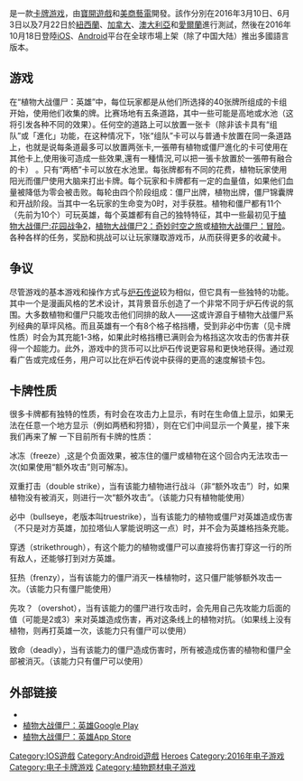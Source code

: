 {{multiple issues|
{{expand|time=2016-11-06T12:49:22+00:00}}
{{unreferenced|time=2016-11-06T12:49:22+00:00}}
}}
{{noteTA
| G1=Games
}}
{{Infobox video game
| title = 植物大戰殭屍：英雄
| image = 
| english = Plants vs. Zombies Heroes
| developer = [[寶開遊戲|寶開遊戲]]、[[艺电|艺电]]
| publisher = 艺电
| composer=[[Peter_McConnel|Peter McConnel]]
| series = 植物大戰殭屍系列
| released={{Vgrelease|新西兰|2016年3月10日|加拿大|2016年6月3日|AU|2016年7月22日|愛爾蘭|2016年7月22日|WW|2016年10月18日}}
| genre= [[交換卡片遊戲|卡牌]]
| modes= [[单人电子游戏|单人]]、[[雙打|双人]]
| platforms= [[iOS|iOS]]、[[Android|Android]]
}}

{{vgname|植物大戰殭屍：英雄|en=Plants vs. Zombies: Heroes}}是一款[[交換卡片遊戲|卡牌游戏]]，由[[寶開遊戲|寶開遊戲]]和[[美商藝電|美商藝電]]開發。該作分別在2016年3月10日、6月3日以及7月22日於[[紐西蘭|紐西蘭]]、[[加拿大|加拿大]]、[[澳大利亞|澳大利亞]]和[[愛爾蘭|愛爾蘭]]進行測試，然後在2016年10月18日登陸[[iOS|iOS]]、[[Android|Android]]平台在全球市場上架（除了中国大陆）推出多國語言版本。

== 游戏 ==
在“植物大战僵尸：英雄”中，每位玩家都是从他们所选择的40张牌所组成的卡组开始，使用他们收集的牌。比赛场地有五条道路，其中一些可能是高地或水池（这将引发各种不同的效果）。任何空的道路上可以放置一张卡（除非该卡具有“组队”或「進化」功能，在这种情况下，1张“组队”卡可以与普通卡放置在同一条道路上，也就是说每条道最多可以放置两张卡,一張帶有植物或僵尸進化的卡可使用在其他卡上,使用後可造成一些效果,還有一種情況,可以把一張卡放置於一張帶有融合的卡） 。只有“两栖”卡可以放在水池里。每张牌都有不同的花费，植物玩家使用阳光而僵尸使用大脑来打出卡牌。每个玩家和卡牌都有一定的血量值，如果他们血量被降低为零会被击败。每轮由四个阶段组成：僵尸出牌，植物出牌，僵尸锦囊牌和开战阶段。当其中一名玩家的生命变为0时，对手获胜。植物和僵尸都有11个（先前为10个）可玩英雄，每个英雄都有自己的独特特征，其中一些最初见于[[植物大战僵尸:花园战争2|植物大战僵尸:花园战争2]]，[[植物大战僵尸2：奇妙时空之旅|植物大战僵尸2：奇妙时空之旅]]或[[植物大战僵尸：冒险|植物大战僵尸：冒险]]。各种各样的任务，奖励和挑战可以让玩家赚取游戏币，从而获得更多的收藏卡。

== 争议 ==
尽管游戏的基本游戏和操作方式与[[炉石传说|炉石传说]]较为相似，但它具有一些独特的功能。其中一个是漫画风格的艺术设计，其背景音乐创造了一个非常不同于炉石传说的氛围。大多数植物和僵尸只能攻击他们同排的敌人——这或许源自于植物大战僵尸系列经典的草坪风格。而且英雄有一个有8个格子格挡槽，受到非必中伤害（见卡牌性质）时会为其充能1-3格，如果此时格挡槽已满则会为格挡这次攻击的伤害并获得一个超能力。此外，游戏中的货币可以比炉石传说更容易和更快地获得。通过观看广告或完成任务，用户可以比在炉石传说中获得的更高的速度解锁卡包。

== 卡牌性质 ==
很多卡牌都有独特的性质，有时会在攻击力上显示，有时在生命值上显示，如果无法在任意一个地方显示（例如两栖和狩猎），则在它们中间显示一个黄星，接下来我们再来了解
一下目前所有卡牌的性质：

冰冻（freeze）,这是个负面效果，被冻住的僵尸或植物在这个回合内无法攻击一次(如果使用“额外攻击”则可解冻)。

双重打击（double strike），当有该能力植物进行战斗（非“额外攻击”）时，如果植物没有被消灭，则进行一次“额外攻击”。（该能力只有植物能使用）

必中（bullseye，老版本叫truestrike），当有该能力的植物或僵尸对英雄造成伤害（不只是对方英雄，加拉塔仙人掌能说明这一点）时，并不会为英雄格挡条充能。

穿透（strikethrough），有这个能力的植物或僵尸可以直接将伤害打穿这一行的所有敌人，还能够打到对方英雄。

狂热（frenzy），当有该能力的僵尸消灭一株植物时，这只僵尸能够额外攻击一次。（该能力只有僵尸能使用）

先攻？（overshot），当有该能力的僵尸进行攻击时，会先用自己先攻能力后面的值（可能是2或3）来对英雄造成伤害，再对这条线上的植物对抗。（如果线上没有植物，则再打英雄一次，该能力只有僵尸可以使用）

致命（deadly），当有该能力的僵尸造成伤害时，所有被造成伤害的植物和僵尸全部被消灭。（该能力只有僵尸可以使用）

== 外部链接 ==

* {{Official|https://www.pvzheroes.com/}}{{en}}
* [https://play.google.com/store/apps/details?id=com.ea.gp.pvzheroes&hl=zh&gl=US 植物大战僵尸：英雄Google Play] {{Wayback|url=https://play.google.com/store/apps/details?id=com.ea.gp.pvzheroes&hl=zh&gl=US |date=20211221013949 }} {{zh}}
* [https://apps.apple.com/app/cn/plants-vs-zombies-heroes/id1000876192 植物大战僵尸：英雄App Store] {{zh-cn}}

{{DEFAULTSORT:Plants vs Zombies Heroes}}
[[Category:IOS遊戲|Category:IOS遊戲]]
[[Category:Android遊戲|Category:Android遊戲]]
[[Category:植物大战僵尸系列|Heroes]]
[[Category:2016年电子游戏|Category:2016年电子游戏]]
[[Category:电子卡牌游戏|Category:电子卡牌游戏]]
[[Category:植物题材电子游戏|Category:植物题材电子游戏]]